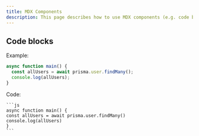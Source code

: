 ```yaml
---
title: MDX Components
description: This page describes how to use MDX components (e.g. code blocks) in Media Jams Studio
---
```


<!-- Credit to Prisma Docs for the fantastic idea https://github.com/prisma/docs/blob/master/content/600-about/02-style-guide/01-mdx-examples.mdx -->

## Code blocks

Example:

```js
async function main() {
  const allUsers = await prisma.user.findMany();
  console.log(allUsers);
}
```

Code:

````no-lines
```js
async function main() {
const allUsers = await prisma.user.findMany()
console.log(allUsers)
}
```
````
